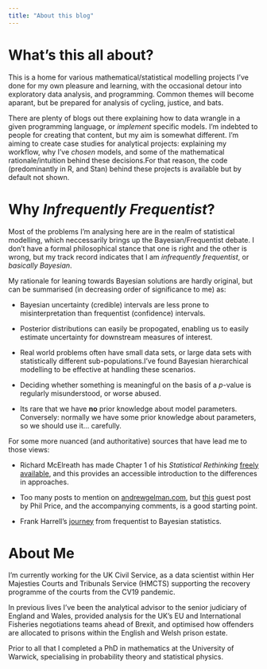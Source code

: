 ```yaml
---
title: "About this blog"
---
```


# What's this all about?

This is a home for various mathematical/statistical modelling projects I've done for my own pleasure and learning, with the occasional detour into exploratory data analysis, and programming. Common themes will become aparant, but be prepared for analysis of cycling, justice, and bats.

There are plenty of blogs out there explaining how to data wrangle in a given programming language, or *implement* specific models. I'm indebted to people for creating that content, but my aim is somewhat different. I'm aiming to create case studies for analytical projects: explaining my workflow, why I've *chosen* models, and some of the mathematical rationale/intuition behind these decisions.For that reason, the code (predominantly in R, and Stan) behind these projects is available but by default not shown.

# Why *Infrequently Frequentist*?

Most of the problems I'm analysing here are in the realm of statistical modelling, which neccessarily brings up the Bayesian/Frequentist debate. I don't have a formal philosophical stance that one is right and the other is wrong, but my track record indicates that I am *infrequently frequentist*, or *basically Bayesian*.

My rationale for leaning towards Bayesian solutions are hardly original, but can be summarised (in decreasing order of significance to me) as:

* Bayesian uncertainty (credible) intervals are less prone to misinterpretation than frequentist (confidence) intervals.

* Posterior distributions can easily be propogated, enabling us to easily estimate uncertainty for downstream measures of interest.

* Real world problems often have small data sets, or large data sets with statistically different sub-populations.I've found Bayesian hierarchical modelling to be effective at handling these scenarios.

* Deciding whether something is meaningful on the basis of a $p$-value is regularly misunderstood, or worse abused.

* Its rare that we have **no** prior knowledge about model parameters. Conversely: normally we have some prior knowledge about parameters, so we should use it... carefully.

For some more nuanced (and authoritative) sources that have lead me to those views:

* Richard McElreath has made Chapter 1 of his *Statistical Rethinking* [freely available](http://xcelab.net/rmpubs/sr2/statisticalrethinking2_chapters1and2.pdf), and this provides an accessible introduction to the differences in approaches.

* Too many posts to mention on [andrewgelman.com](https://statmodeling.stat.columbia.edu/), but  [this](https://statmodeling.stat.columbia.edu/2014/01/21/everything-need-know-bayesian-statistics-learned-eight-schools/) guest post by Phil Price, and the accompanying comments, is a good starting point.

* Frank Harrell's [journey](https://www.fharrell.com/post/journey/) from frequentist to Bayesian statistics.



# About Me
I'm currently working for the UK Civil Service, as a data scientist within Her Majesties Courts and Tribunals Service (HMCTS) supporting the recovery programme of the courts from the CV19 pandemic.

In previous lives I've been the analytical advisor to the senior judiciary of England and Wales, provided analysis for the UK's EU and International Fisheries negotiations teams ahead of Brexit, and optimised how offenders are allocated to prisons within the English and Welsh prison estate.

Prior to all that I completed a PhD in mathematics at the University of Warwick, specialising in probability theory and statistical physics. 